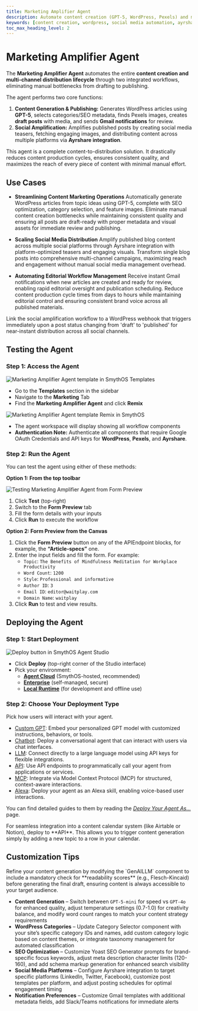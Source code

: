 ```yaml
---
title: Marketing Amplifier Agent
description: Automate content creation (GPT-5, WordPress, Pexels) and multi-channel social distribution (Ayrshare) for maximum reach and streamlined editorial workflow.
keywords: [content creation, wordpress, social media automation, ayrshare, gpt-5, pexels, content marketing, SmythOS]
toc_max_heading_level: 2
---
```


# Marketing Amplifier Agent

The **Marketing Amplifier Agent** automates the entire **content creation and multi-channel distribution lifecycle** through two integrated workflows, eliminating manual bottlenecks from drafting to publishing.

The agent performs two core functions:

1.  **Content Generation & Publishing:** Generates WordPress articles using **GPT-5**, selects categories/SEO metadata, finds Pexels images, creates **draft posts** with media, and sends **Gmail notifications** for review.
2.  **Social Amplification:** Amplifies published posts by creating social media teasers, fetching engaging images, and distributing content across multiple platforms via **Ayrshare integration**.

<InfoCallout title="Why use this agent?">
This agent is a complete content-to-distribution solution. It drastically reduces content production cycles, ensures consistent quality, and maximizes the reach of every piece of content with minimal manual effort.
</InfoCallout>

<Spacer size="lg" />

## Use Cases

- **Streamlining Content Marketing Operations**
  Automatically generate WordPress articles from topic ideas using GPT-5, complete with SEO optimization, category selection, and feature images. Eliminate manual content creation bottlenecks while maintaining consistent quality and ensuring all posts are draft-ready with proper metadata and visual assets for immediate review and publishing.

- **Scaling Social Media Distribution**
  Amplify published blog content across multiple social platforms through Ayrshare integration with platform-optimized teasers and engaging visuals. Transform single blog posts into comprehensive multi-channel campaigns, maximizing reach and engagement without manual social media management overhead.

- **Automating Editorial Workflow Management**
  Receive instant Gmail notifications when new articles are created and ready for review, enabling rapid editorial oversight and publication scheduling. Reduce content production cycle times from days to hours while maintaining editorial control and ensuring consistent brand voice across all published materials.

<TipCallout title="Pro tip">
Link the social amplification workflow to a WordPress webhook that triggers immediately upon a post status changing from 'draft' to 'published' for near-instant distribution across all social channels.
</TipCallout>

<Spacer size="lg" />

## Testing the Agent

### Step 1: Access the Agent

<Image src="/docs/img/marketing_amplifier_agent/Homepage.jpg" alt="Marketing Amplifier Agent template in SmythOS Templates" />

- Go to the **Templates** section in the sidebar
- Navigate to the **Marketing** Tab
- Find the **Marketing Amplifier Agent** and click **Remix**

<Image src="/docs/img/marketing_amplifier_agent/Remix.jpg" alt="Marketing Amplifier Agent template Remix in SmythOS" />

- The agent workspace will display showing all workflow components
- **Authentication Note:** Authenticate all components that require Google OAuth Credentials and API keys for **WordPress**, **Pexels**, and **Ayrshare**.

<Spacer size="md" />

### Step 2: Run the Agent

You can test the agent using either of these methods:

**Option 1: From the top toolbar**

<Image src="/docs/img/marketing_amplifier_agent/Form Preview.jpg" alt="Testing Marketing Amplifier Agent from Form Preview" />

1. Click **Test** (top-right)
2. Switch to the **Form Preview** tab
3. Fill the form details with your inputs
4. Click **Run** to execute the workflow

**Option 2: Form Preview from the Canvas**

1. Click the **Form Preview** button on any of the APIEndpoint blocks, for example, the **“Article-specs”** one.
2. Enter the input fields and fill the form. For example:
   - `Topic`: `The Benefits of Mindfulness Meditation for Workplace Productivity`
   - `Word Count`: `1200`
   - `Style`: `Professional and informative`
   - `Author ID`: `3`
   - `Email ID`: `editor@waitplay.com`
   - `Domain Name`: `waitplay`
3. Click **Run** to test and view results.

<Spacer size="lg" />

## Deploying the Agent

### Step 1: Start Deployment

<Image src="/docs/img/marketing_amplifier_agent/Deploy.jpg" alt="Deploy button in SmythOS Agent Studio" />

- Click **Deploy** (top-right corner of the Studio interface)
- Pick your environment:  
  - [**Agent Cloud**](/docs/agent-deployments/overview/#agent-cloud-default) (SmythOS-hosted, recommended)  
  - [**Enterprise**](/docs/agent-deployments/overview/#enterprise-deployments) (self-managed, secure)  
  - [**Local Runtime**](/docs/agent-deployments/overview/#local-runtime) (for development and offline use)  


<Spacer size="md" />

### Step 2: Choose Your Deployment Type

Pick how users will interact with your agent.

- [Custom GPT](/docs/agent-deployments/deployments/deploy-as-chatgpt): Embed your personalized GPT model with customized instructions, behaviors, or tools.
- [Chatbot](/docs/agent-deployments/deployments/deploy-as-chatbot): Deploy a conversational agent that can interact with users via chat interfaces.
- [LLM](/docs/agent-deployments/deployments/deploy-as-llm): Connect directly to a large language model using API keys for flexible integrations.
- [API](/docs/agent-deployments/deployments/deploy-as-api): Use API endpoints to programmatically call your agent from applications or services.
- [MCP](/docs/agent-deployments/deployments/deploy-as-mcp-server): Integrate via Model Context Protocol (MCP) for structured, context-aware interactions.
- [Alexa](/docs/agent-deployments/deployments/deploy-as-alexa-skill): Deploy your agent as an Alexa skill, enabling voice-based user interactions.


You can find detailed guides to them by reading the *[Deploy Your Agent As...](/docs/agent-deployments/deployments/)* page.

<InfoCallout title="Best option">
For seamless integration into a content calendar system (like Airtable or Notion), deploy to **API**. This allows you to trigger content generation simply by adding a new topic to a row in your calendar.
</InfoCallout>

<Spacer size="lg" />

## Customization Tips

<TipCallout title="Example customization">
Refine your content generation by modifying the `GenAILLM` component to include a mandatory check for **readability scores** (e.g., Flesch-Kincaid) before generating the final draft, ensuring content is always accessible to your target audience.
</TipCallout>

- **Content Generation** – Switch between `GPT-5-mini` for speed vs `GPT-4o` for enhanced quality, adjust temperature settings (0.7-1.0) for creativity balance, and modify word count ranges to match your content strategy requirements
- **WordPress Categories** – Update Category Selector component with your site’s specific category IDs and names, add custom category logic based on content themes, or integrate taxonomy management for automated classification
- **SEO Optimization** – Customize Yoast SEO Generator prompts for brand-specific focus keywords, adjust meta description character limits (120-160), and add schema markup generation for enhanced search visibility
- **Social Media Platforms** – Configure Ayrshare integration to target specific platforms (LinkedIn, Twitter, Facebook), customize post templates per platform, and adjust posting schedules for optimal engagement timing
- **Notification Preferences** – Customize Gmail templates with additional metadata fields, add Slack/Teams notifications for immediate alerts